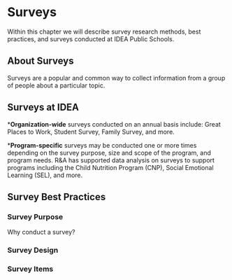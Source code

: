 # Surveys

Within this chapter we will describe survey research methods, best practices, and surveys conducted at IDEA Public Schools.

## About Surveys

Surveys are a popular and common way to collect information from a group of people about a particular topic.

## Surveys at IDEA

***Organization-wide** surveys conducted on an annual basis include: Great Places to Work,
Student Survey, Family Survey, and more. 

***Program-specific** surveys may be conducted one or more times depending on the survey purpose, size and scope of the program, and program needs. R&A has supported data analysis on surveys to support programs including the Child Nutrition Program (CNP), Social Emotional Learning (SEL), and more. 

## Survey Best Practices

### Survey Purpose

Why conduct a survey?

### Survey Design

### Survey Items


